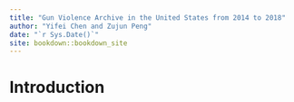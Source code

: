 ```yaml
--- 
title: "Gun Violence Archive in the United States from 2014 to 2018"
author: "Yifei Chen and Zujun Peng"
date: "`r Sys.Date()`"
site: bookdown::bookdown_site
---
```


# Introduction

